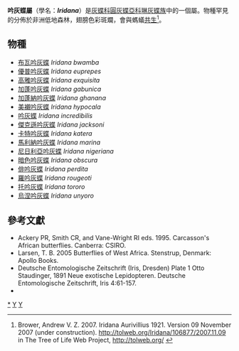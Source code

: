 {{NoteTA|G1=Butterfly}}
{{Automatic Taxobox
| taxon = Iridana
| authority = Aurivillius, 1921
| image = IncredibilisStaudinger1891OD.jpg
| image_caption = [[吟灰蝶|吟灰蝶]]<br />''Iridana incredibilis''
| type_species = [[吟灰蝶|吟灰蝶]]<br />''Iris incredibilis''
| type_species_authority = Staudinger, 1891
| subdivision_ranks = 物種
| subdivision = 共16種，詳閱正文。
| synonyms = 
* ''Iridopsis'' <small>Aurivillius, 1898</small>
* ''Iris'' <small>Staudinger, 1891</small>
}}

'''吟灰蝶屬'''（學名：'''''Iridana'''''）是[[灰蝶科|灰蝶科]][[圓灰蝶亞科|圓灰蝶亞科]][[琳灰蝶族|琳灰蝶族]]中的一個屬。物種罕見的分佈於非洲低地森林，翅膀色彩斑斕，會與螞蟻[[共生|共生]]<ref>Brower, Andrew V. Z. 2007. Iridana Aurivillius 1921. Version 09 November 2007 (under construction). http://tolweb.org/Iridana/106877/2007.11.09 {{Wayback|url=http://tolweb.org/Iridana/106877/2007.11.09 |date=20191201000629 }} in The Tree of Life Web Project, http://tolweb.org/ {{Wayback|url=http://tolweb.org/ |date=20110515100516 }}</ref>。

== 物種 ==
* [[布瓦吟灰蝶|布瓦吟灰蝶]] ''Iridana bwamba''
* [[優普吟灰蝶|優普吟灰蝶]] ''Iridana euprepes''
* [[高雅吟灰蝶|高雅吟灰蝶]] ''Iridana exquisita''
* [[加蓬吟灰蝶|加蓬吟灰蝶]] ''Iridana gabunica''
* [[加蓬納吟灰蝶|加蓬納吟灰蝶]] ''Iridana ghanana''
* [[美襯吟灰蝶|美襯吟灰蝶]] ''Iridana hypocala''
* [[吟灰蝶|吟灰蝶]] ''Iridana incredibilis''
* [[傑克遜吟灰蝶|傑克遜吟灰蝶]] ''Iridana jacksoni''
* [[卡特吟灰蝶|卡特吟灰蝶]] ''Iridana katera''
* [[馬利納吟灰蝶|馬利納吟灰蝶]] ''Iridana marina''
* [[尼日利亞吟灰蝶|尼日利亞吟灰蝶]] ''Iridana nigeriana''
* [[暗色吟灰蝶|暗色吟灰蝶]] ''Iridana obscura''
* [[俳吟灰蝶|俳吟灰蝶]] ''Iridana perdita''
* [[羅吟灰蝶|羅吟灰蝶]] ''Iridana rougeoti''
* [[托吟灰蝶|托吟灰蝶]] ''Iridana tororo''
* [[烏涅吟灰蝶|烏涅吟灰蝶]] ''Iridana unyoro''
<!--
== 圖集 ==
<gallery>
</gallery>
-->
== 參考文獻 ==
{{reflist}}
* Ackery PR, Smith CR, and Vane-Wright RI eds. 1995. Carcasson's African butterflies. Canberra: CSIRO.
* Larsen, T. B. 2005 Butterflies of West Africa. Stenstrup, Denmark: Apollo Books.
* Deutsche Entomologische Zeitschrift (Iris, Dresden) Plate 1 Otto Staudinger, 1891 Neue exotische Lepidopteren. Deutsche Entomologische Zeitschrift, Iris 4:61-157.
* {{Cite book | author = 寿建新 周尧 李宇飞 | title = 世界蝴蝶分類名錄 | location = 中國 | publisher = 陝西科學技術出版社 | date = 2006-04-01 | ISBN = 9787536936768 | language= zh-hans }}

{{Commons category| Iridana}}

{{圓灰蝶亞科}}
{{Taxonbar}}
[[Category:吟灰蝶屬|*]]
[[Category:琳灰蝶族|Y]]
[[Category:_1921年描述的分类群|Y]]